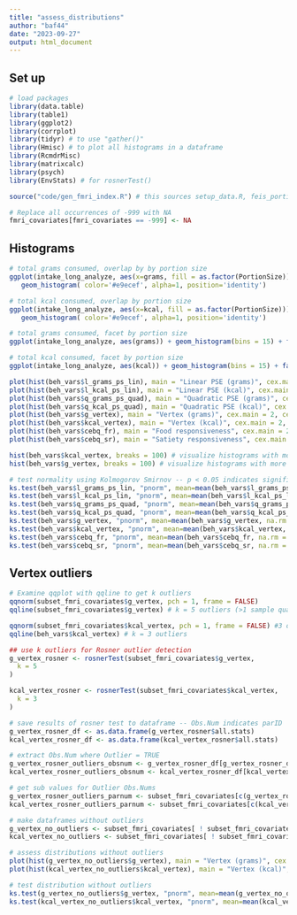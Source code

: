 ```yaml
---
title: "assess_distributions"
author: "baf44"
date: "2023-09-27"
output: html_document
---
```


## Set up

```r
# load packages
library(data.table)
library(table1)
library(ggplot2)
library(corrplot)
library(tidyr) # to use "gather()"
library(Hmisc) # to plot all histograms in a dataframe
library(RcmdrMisc)
library(matrixcalc)
library(psych)
library(EnvStats) # for rosnerTest()
```

```r

source("code/gen_fmri_index.R") # this sources setup_data.R, feis_portionsize.R, gen_fmricovtable.R, determine_analysis_sample.R

```

```r

# Replace all occurrences of -999 with NA
fmri_covariates[fmri_covariates == -999] <- NA

```

## Histograms

```r

# total grams consumed, overlap by by portion size
ggplot(intake_long_analyze, aes(x=grams, fill = as.factor(PortionSize)))+
   geom_histogram( color='#e9ecef', alpha=1, position='identity')

# total kcal consumed, overlap by portion size
ggplot(intake_long_analyze, aes(x=kcal, fill = as.factor(PortionSize)))+
   geom_histogram( color='#e9ecef', alpha=1, position='identity')

# total grams consumed, facet by portion size
ggplot(intake_long_analyze, aes(grams)) + geom_histogram(bins = 15) + facet_wrap(~PortionSize)

# total kcal consumed, facet by portion size
ggplot(intake_long_analyze, aes(kcal)) + geom_histogram(bins = 15) + facet_wrap(~PortionSize)
```


```r

plot(hist(beh_vars$l_grams_ps_lin), main = "Linear PSE (grams)", cex.main = 2, cex.lab = 1.2)
plot(hist(beh_vars$l_kcal_ps_lin), main = "Linear PSE (kcal)", cex.main = 2, cex.lab = 1.2)
plot(hist(beh_vars$q_grams_ps_quad), main = "Quadratic PSE (grams)", cex.main = 2, cex.lab = 1.2)
plot(hist(beh_vars$q_kcal_ps_quad), main = "Quadratic PSE (kcal)", cex.main = 2, cex.lab = 1.2)
plot(hist(beh_vars$g_vertex), main = "Vertex (grams)", cex.main = 2, cex.lab = 1.2) # do analyses with and without outlier?
plot(hist(beh_vars$kcal_vertex), main = "Vertex (kcal)", cex.main = 2, cex.lab = 1.2) # do analyses with and without outlier?
plot(hist(beh_vars$cebq_fr), main = "Food responsiveness", cex.main = 2, cex.lab = 1.2) 
plot(hist(beh_vars$cebq_sr), main = "Satiety responsiveness", cex.main = 2, cex.lab = 1.2)

hist(beh_vars$kcal_vertex, breaks = 100) # visualize histograms with more breaks
hist(beh_vars$g_vertex, breaks = 100) # visualize histograms with more breaks

# test normality using Kolmogorov Smirnov -- p < 0.05 indicates significant difference from normal distribution
ks.test(beh_vars$l_grams_ps_lin, "pnorm", mean=mean(beh_vars$l_grams_ps_lin, na.rm = TRUE), sd=sd(beh_vars$l_grams_ps_lin, na.rm = TRUE))
ks.test(beh_vars$l_kcal_ps_lin, "pnorm", mean=mean(beh_vars$l_kcal_ps_lin, na.rm = TRUE), sd=sd(beh_vars$l_kcal_ps_lin, na.rm = TRUE))
ks.test(beh_vars$q_grams_ps_quad, "pnorm", mean=mean(beh_vars$q_grams_ps_quad, na.rm = TRUE), sd=sd(beh_vars$q_grams_ps_quad, na.rm = TRUE))
ks.test(beh_vars$q_kcal_ps_quad, "pnorm", mean=mean(beh_vars$q_kcal_ps_quad, na.rm = TRUE), sd=sd(beh_vars$q_kcal_ps_quad, na.rm = TRUE))
ks.test(beh_vars$g_vertex, "pnorm", mean=mean(beh_vars$g_vertex, na.rm = TRUE), sd=sd(beh_vars$g_vertex, na.rm = TRUE))
ks.test(beh_vars$kcal_vertex, "pnorm", mean=mean(beh_vars$kcal_vertex, na.rm = TRUE), sd=sd(beh_vars$kcal_vertex, na.rm = TRUE))
ks.test(beh_vars$cebq_fr, "pnorm", mean=mean(beh_vars$cebq_fr, na.rm = TRUE), sd=sd(beh_vars$cebq_fr, na.rm = TRUE))
ks.test(beh_vars$cebq_sr, "pnorm", mean=mean(beh_vars$cebq_sr, na.rm = TRUE), sd=sd(beh_vars$cebq_sr, na.rm = TRUE))


```

## Vertex outliers

```r

# Examine qqplot with qqline to get k outliers
qqnorm(subset_fmri_covariates$g_vertex, pch = 1, frame = FALSE)
qqline(subset_fmri_covariates$g_vertex) # k = 5 outliers (>1 sample quantile)

qqnorm(subset_fmri_covariates$kcal_vertex, pch = 1, frame = FALSE) #3 outliers 
qqline(beh_vars$kcal_vertex) # k = 3 outliers 

## use k outliers for Rosner outlier detection 
g_vertex_rosner <- rosnerTest(subset_fmri_covariates$g_vertex,
  k = 5
)

kcal_vertex_rosner <- rosnerTest(subset_fmri_covariates$kcal_vertex,
  k = 3
)

# save results of rosner test to dataframe -- Obs.Num indicates parID
g_vertex_rosner_df <- as.data.frame(g_vertex_rosner$all.stats)
kcal_vertex_rosner_df <- as.data.frame(kcal_vertex_rosner$all.stats)

# extract Obs.Num where Outlier = TRUE
g_vertex_rosner_outliers_obsnum <- g_vertex_rosner_df[g_vertex_rosner_df$Outlier == 'TRUE',]$Obs.Num
kcal_vertex_rosner_outliers_obsnum <- kcal_vertex_rosner_df[kcal_vertex_rosner_df$Outlier == 'TRUE',]$Obs.Num

# get sub values for Outlier Obs.Nums
g_vertex_rosner_outliers_parnum <- subset_fmri_covariates[c(g_vertex_rosner_outliers),]$sub
kcal_vertex_rosner_outliers_parnum <- subset_fmri_covariates[c(kcal_vertex_rosner_outliers_obsnum),]$sub

# make dataframes without outliers
g_vertex_no_outliers <- subset_fmri_covariates[ ! subset_fmri_covariates$sub %in% g_vertex_rosner_outliers_parnum, ]
kcal_vertex_no_outliers <- subset_fmri_covariates[ ! subset_fmri_covariates$sub %in% kcal_vertex_rosner_outliers_parnum, ]

# assess distributions without outliers
plot(hist(g_vertex_no_outliers$g_vertex), main = "Vertex (grams)", cex.main = 2, cex.lab = 1.2)
plot(hist(kcal_vertex_no_outliers$kcal_vertex), main = "Vertex (kcal)", cex.main = 2, cex.lab = 1.2)

# test distribution without outliers
ks.test(g_vertex_no_outliers$g_vertex, "pnorm", mean=mean(g_vertex_no_outliers$g_vertex, na.rm = TRUE), sd=sd(g_vertex_no_outliers$g_vertex, na.rm = TRUE))
ks.test(kcal_vertex_no_outliers$kcal_vertex, "pnorm", mean=mean(kcal_vertex_no_outliers$kcal_vertex, na.rm = TRUE), sd=sd(kcal_vertex_no_outliers$kcal_vertex, na.rm = TRUE))

```
